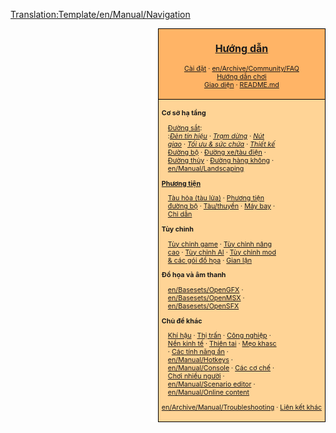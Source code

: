 <noinclude>[[Translation:Template/en/Manual/Navigation]]</noinclude>
<div style="float:right; padding-left:12px; background:#ffffff;">
<div style="border:1px solid #000000; background:#ffb466; padding:5px; -moz-border-radius-topleft:5px; -moz-border-radius-topright:5px; font-size: 12pt;">
<center><strong><font size="3">[[vi/Manual/Main Page|Hướng dẫn]]</font></strong></center>
<div style="font-size: 8pt; text-align: center;">
[[en/Manual/Installation|Cài đặt]] &middot; 
[[en/Archive/Community/FAQ]]<br />
[[en/Manual/Tutorial/Main Page|Hướng dẫn chơi]]<br />
[[en/Manual/Game interface|Giao diện]] &middot; 
[https://github.com/OpenTTD/OpenTTD/blob/master/README.md README.md]
</div>
</div>
<div style="border:1px solid black; border-top-width: 0px; background:#ffd496; padding:5px; -moz-border-radius-bottomleft:5px; -moz-border-radius-bottomright:8px; font-size: 8pt;">

<div style="width: 186px">
'''Cơ sở hạ tầng'''
<div style="margin-left:10px;">
[[en/Manual/Railway construction|Đường sắt]]: <br />
:''[[en/Manual/Signals|Đèn tín hiệu]]'' &middot; ''[[en/Manual/Railway station|Trạm dừng]]'' &middot; ''[[en/Community/Junctionary/Main Page|Nút giao]]'' &middot; ''[[en/Community/Railway Designs|Tối ưu & sức chứa]]'' &middot; ''[[en/Community/Rail Designs|Thiết kế]]''
[[en/Manual/Roadway construction|Đường bộ]] &middot; [[en/Manual/Tramways|Đường xe/tàu điện]] &middot; [[en/Manual/Waterway construction|Đường thủy]] &middot; [[en/Manual/Airport construction|Đường hàng không]] &middot; [[en/Manual/Landscaping]]
</div>
</div>

<div style="width: 186px">
'''[[en/Manual/Vehicles|Phương tiện]]'''
<div style="margin-left:10px;">
[[en/Manual/Trains|Tàu hỏa (tàu lửa)]] &middot; [[en/Manual/Road vehicles|Phương tiện đường bộ]] &middot; [[en/Manual/Ships|Tàu/thuyền]] &middot; [[en/Manual/Aircraft|Máy bay]] &middot; [[en/Manual/Orders|Chỉ dẫn]]
</div>
</div>

<div style="width: 186px">
'''Tùy chỉnh'''
<div style="margin-left:10px;">
[[en/Manual/Game options window|Tùy chỉnh game]] &middot; [[en/Archive/Manual/Settings/Advanced Settings|Tùy chỉnh nâng cao]] &middot; [[en/Manual/AI settings|Tùy chỉnh AI]] &middot; [[en/Manual/NewGRF|Tùy chỉnh mod & các gói đồ họa]] &middot; [[en/Manual/Cheats|Gian lận]]
</div>
</div>

<div style="width: 186px">
'''Đồ họa và âm thanh'''<br />
<div style="margin-left:10px;">
[[en/Basesets/OpenGFX]] &middot;
[[en/Basesets/OpenMSX]] &middot;
[[en/Basesets/OpenSFX]]
</div>
</div>

<div style="width: 186px">
'''Chủ đề khác'''<br />
<div style="margin-left:10px;">
[[en/Manual/Climates|Khí hậu]] &middot;
[[en/Manual/Towns|Thị trấn]] &middot;
[[en/Manual/Industries|Công nghiệp]] &middot;
[[en/Manual/Economy|Nền kinh tế]] &middot;
[[en/Manual/Disasters|Thiên tai]] &middot;
[[en/Manual/Tips|Mẹo khasc]] &middot;
[[en/Manual/Hidden features|Các tính năng ẩn]] &middot;
[[en/Manual/Hotkeys]] &middot;
[[en/Manual/Console]] &middot;
[[en/Manual/Game Mechanics/Main Page|Các cơ chế]] &middot;
[[en/Manual/Multiplayer|Chơi nhiều người]] &middot;
[[en/Manual/Scenario editor]] &middot;
[[en/Manual/Online content]]
</div>
</div>

[[en/Archive/Manual/Troubleshooting]] &middot; [[en/Archive/Lists/Links|Liên kết khác]]
</div>
</div>